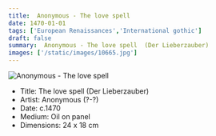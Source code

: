 ```yaml
---
title:  Anonymous - The love spell 
date: 1470-01-01
tags: ['European Renaissances','International gothic']
draft: false
summary:  Anonymous - The love spell  (Der Lieberzauber)
images: ['/static/images/10665.jpg']
---
```


![ Anonymous - The love spell ](/static/images/10665.jpg)

* Title: The love spell  (Der Lieberzauber)
* Artist:  Anonymous (?-?)
* Date: c.1470
* Medium: Oil on panel
* Dimensions: 24 x 18 cm


